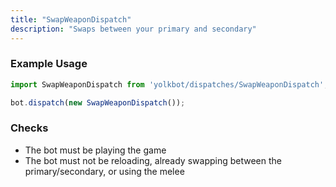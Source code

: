 ```yaml
---
title: "SwapWeaponDispatch"
description: "Swaps between your primary and secondary"
---
```


### Example Usage

```js
import SwapWeaponDispatch from 'yolkbot/dispatches/SwapWeaponDispatch';

bot.dispatch(new SwapWeaponDispatch());
```

### Checks
- The bot must be playing the game
- The bot must not be reloading, already swapping between the primary/secondary, or using the melee